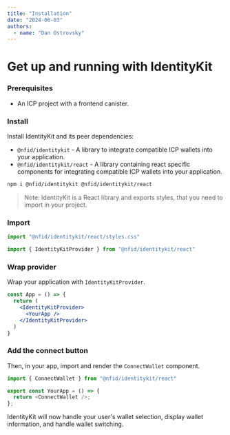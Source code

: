 ```yaml
---
title: "Installation"
date: "2024-06-03"
authors:
  - name: "Dan Ostrovsky"
---
```


# Get up and running with IdentityKit

### Prerequisites

- An ICP project with a frontend canister.

### Install

Install IdentityKit and its peer dependencies:

- `@nfid/identitykit` - A library to integrate compatible ICP wallets into your application.
- `@nfid/identitykit/react` - A library containing react specific components for integrating
  compatible ICP wallets into your application.

```sh npm2yarn
npm i @nfid/identitykit @nfid/identitykit/react
```

> Note: IdentityKit is a React library and exports styles, that you need to import in your project.

### Import

```typescript
import "@nfid/identitykit/react/styles.css"

import { IdentityKitProvider } from "@nfid/identitykit/react"
```

### Wrap provider

Wrap your application with `IdentityKitProvider`.

```jsx
const App = () => {
  return (
    <IdentityKitProvider>
      <YourApp />
    </IdentityKitProvider>
  )
}
```

### Add the connect button

Then, in your app, import and render the `ConnectWallet` component.

```typescript
import { ConnectWallet } from "@nfid/identitykit/react"

export const YourApp = () => {
  return <ConnectWallet />;
};
```

IdentityKit will now handle your user's wallet selection, display wallet information, and handle
wallet switching.
